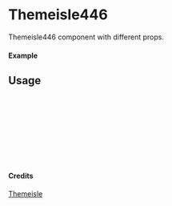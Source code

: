
<Meta of={Themeisle446} title="Themeisle/Themeisle446" />

# Themeisle446

Themeisle446 component with different props.

#### Example

<Canvas of={Themeisle446.Primary} />

## Usage

```ts
import { Themeisle446 } from "yadl-ui";

const Example = () => {
  return (
      <Themeisle446 />
  );
};

export default Example;
```

#### Credits
[Themeisle](https://themeisle.com/illustrations/)

